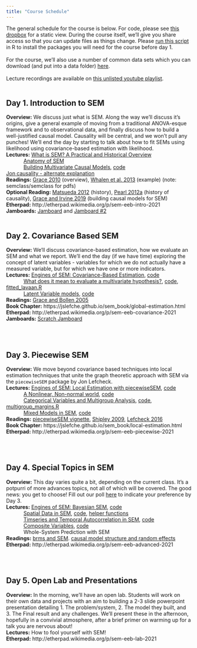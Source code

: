 ```yaml
---
title: "Course Schedule"
---
```

The general schedule for the course is below. 
For code, please see [this dropbox](https://www.dropbox.com/sh/objbunt4wxdlnxb/AAB38yRdxi62BlMC1ca_SYPJa?dl=0) for a static view. During the course itself, we'll give you share access so that you can update files as things change. Please [run this script](./files/scripts/Install_Required_Packages.R) in R to install the packages you will need for the course before day 1.  
\
For the course, we'll also use a number of common data sets which you can download (and put into a data folder) [here](files/data.zip).   
\
Lecture recordings are available on [this unlisted youtube playlist](https://youtube.com/playlist?list=PL8ARh53RvgKGxjtPfFxIfr9MfjWW4zjXl).
\
\

## Day 1. Introduction to SEM  
__Overview:__  We discuss just what is SEM. Along the way we'll discuss it's origins, give a general example of moving from a traditional ANOVA-esque framework and to observational data, and finally discuss how to build a well-justified causal model. Causality will be central, and we won't pull any punches! We'll end the day by starting to talk about how to fit SEMs using likelihood using covariance-based estimation with likelihood.  
__Lectures:__  [What is SEM? A Practical and Historical Overview](lecture_pdfs/A_Brief_History.pdf)  
	&nbsp; &nbsp; &nbsp; &nbsp; &nbsp; &nbsp; 
	[Anatomy of SEM](lecture_pdfs/The_Basics.pdf)  
	&nbsp; &nbsp; &nbsp; &nbsp; &nbsp; &nbsp; 
	[Building Multivariate Causal Models](lecture_pdfs/Multivariate_Causal_Models.pdf), [code](files/scripts/multivariate_causal_models.R)  
	[Jon causality - alternate explanation](lecture_pdfs/Causality (Jon).pdf)  
__Readings:__  [Grace 2010](https://www.dropbox.com/s/zbj2h646z00daxx/Grace%20et%20al%202010%20Ecol%20Monogr.pdf?dl=0) (overview), [Whalen et al. 2013](https://www.dropbox.com/s/cuwk8vngmqjgfgc/Whalen%20et%20al%202013%20Ecology.pdf?dl=0) (example) (note: semclass/semclass for pdfs)  
__Optional Reading:__ [Matsueda 2012](https://www.dropbox.com/s/a2y7z4pmfda1qwq/Matsueda%202012%20history.pdf?dl=0) (history), [Pearl 2012a](https://www.dropbox.com/preview/2020%20Virtual/readings/pearl-causal-lecture.pdf?role=work) (history of causality), [Grace and Irvine 2019](readings/Grace_and_Irvine_2019.pdf) (building causal models for SEM)  
__Etherpad:__ http://etherpad.wikimedia.org/p/sem-eeb-intro-2021  
__Jamboards:__ [Jamboard](https://jamboard.google.com/d/11i20omJK685UKXgNKjewiBJ9bcuYuBW3fQAwqaCKwOE/edit?usp=sharing) and [Jamboard #2](https://jamboard.google.com/d/1HaPb_HXL529uPbDfS78tokR_YdWK7tcJfaF28h5zgxc/edit?usp=sharing)
\
\

## Day 2. Covariance Based SEM  
__Overview:__  We'll discuss covariance-based estimation, how we evaluate an SEM and what we report. We'll end the day (if we have time) exploring the concept of latent variables - variables for which we do not actually have a measured variable, but for which we have one or more indicators.  
__Lectures:__  	[Engines of SEM: Covariance-Based Estimation](lecture_pdfs/Intro_to_Likelihood_Fitting.pdf), [code](files/scripts/Likelihood_Fitting.R)    
	&nbsp; &nbsp; &nbsp; &nbsp; &nbsp; &nbsp; [What does it mean to evaluate a multivariate hypothesis?](lecture_pdfs/Assesing_Likelihood_Fits.pdf), [code](files/scripts/Assessing_Likelihood.R), [fitted_lavaan.R](files/scripts/fitted_lavaan.R)  
	&nbsp; &nbsp; &nbsp; &nbsp; &nbsp; &nbsp; [Latent Variable models](lecture_pdfs/Latent_Variables.pdf), [code](files/scripts/Latent_variables.R)  
__Readings:__  [Grace and Bollen 2005](https://www.dropbox.com/s/s625kis90k33hxn/Grace%20%26%20Bollen%202005%20Bull%20Ecol%20Soc%20Amer.pdf?dl=0)  
__Book Chapter:__ https://jslefche.github.io/sem_book/global-estimation.html  
__Etherpad:__ http://etherpad.wikimedia.org/p/sem-eeb-covariance-2021  
__Jamboards:__ [Scratch Jamboard](https://jamboard.google.com/d/16iqYY0yO8-_uKw2wSdER1LHTFvnx_4kNAh47AZRAXao/edit?usp=sharing)

\
\

## Day 3. Piecewise SEM  
__Overview:__  We move beyond covariance based techniques into local estimation techniques that unite the graph theoretic approach with SEM via the `piecewiseSEM` package by Jon Lefcheck.  
__Lectures:__  	[Engines of SEM: Local Estimation with piecewiseSEM](lecture_pdfs/Local_Estimation.pdf), [code](files/scripts/Local_Estimation.R)      
	&nbsp; &nbsp; &nbsp; &nbsp; &nbsp; &nbsp; [A Nonlinear, Non-normal world](lecture_pdfs/Nonlinear_nonnormal.pdf), [code](files/scripts/nonlinear_nonnormal.R)      
	&nbsp; &nbsp; &nbsp; &nbsp; &nbsp; &nbsp; [Categorical Variables and Multigroup Analysis](lecture_pdfs/Categorical_Variables.pdf), [code](files/scripts/Categorical_Vars.R), [multigroup_margins.R](files/scripts/multigroup_margins.R)  
	&nbsp; &nbsp; &nbsp; &nbsp; &nbsp; &nbsp; [Mixed Models in SEM](lecture_pdfs/Mixed_Models.pdf), [code](files/scripts/Mixed_Models.R)    
__Readings:__  [piecewiseSEM vignette](http://jslefche.github.io/piecewiseSEM/articles/piecewiseSEM.html), [Shipley 2009](https://www.dropbox.com/s/junnkl0uvm7h7i7/Shipley%202009%20Ecology.pdf?dl=0), [Lefcheck 2016](https://www.dropbox.com/s/b3usjrtb0d71qzo/Lefcheck%202016%20Methods%20Ecol%20Evol.pdf?dl=0)  
__Book Chapter:__ https://jslefche.github.io/sem_book/local-estimation.html  
__Etherpad:__ http://etherpad.wikimedia.org/p/sem-eeb-piecewise-2021  

\
\

## Day 4. Special Topics in SEM  
__Overview:__  This day varies quite a bit, depending on the current class. It's a potpurri of more advances topics, not all of which will be covered. The good news: you get to choose! Fill out our poll [here](https://forms.gle/QrkC2H2ocNDERC3t7) to indicate your preference by Day 3.  
__Lectures:__  [Engines of SEM: Bayesian SEM](lecture_pdfs/bayesian_sem.pdf), [code](files/scripts/bayesian_sem.R)  
	&nbsp; &nbsp; &nbsp; &nbsp; &nbsp; &nbsp; [Spatial Data in SEM](lecture_pdfs/Spatial_Autocorrelation.pdf), [code](files/scripts/Spatial_autocorrelation.R), [helper functions](files/scripts/residuals.R)   
	&nbsp; &nbsp; &nbsp; &nbsp; &nbsp; &nbsp; [Timseries and Temporal Autocorrelation in SEM](lecture_pdfs/Temporal_Autocorrelation.pdf), [code](files/scripts/Temporal_Autocorrelation.R)   
	&nbsp; &nbsp; &nbsp; &nbsp; &nbsp; &nbsp; [Composite Variables ](lecture_pdfs/Composite_Variables.pdf), [code](files/scripts/Composites.R)   
	&nbsp; &nbsp; &nbsp; &nbsp; &nbsp; &nbsp; Whole-System Prediction with SEM  
__Readings:__   [brms and SEM](https://rpubs.com/jebyrnes/brms_bayes_sem). [causal model structure and random effects](https://rpubs.com/jebyrnes/causal_mods)  
__Etherpad:__ http://etherpad.wikimedia.org/p/sem-eeb-advanced-2021  

\
\

## Day 5. Open Lab and Presentations  
__Overview:__  In the morning, we'll have an open lab. Students will work on their own data and projects with an aim to building a 2-3 slide powerpoint presentation detailing 1. The problem/system, 2. The model they built, and 3. The Final result and any challenges. We'll present these in the afternoon, hopefully in a convivial atmosphere, after a brief primer on warming up for a talk you are nervous about!  
__Lectures:__  How to fool yourself with SEM!  
__Etherpad:__ http://etherpad.wikimedia.org/p/sem-eeb-lab-2021  

\
\

